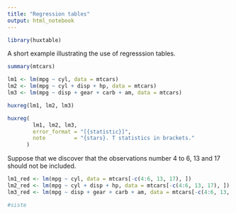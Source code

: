 ```yaml
---
title: "Regression tables"
output: html_notebook
---
```


```r
library(huxtable)
```


A short example illustrating the use of regresssion tables.

```r
summary(mtcars)
```

```r
lm1 <- lm(mpg ~ cyl, data = mtcars)
lm2 <- lm(mpg ~ cyl + disp + hp, data = mtcars)
lm3 <- lm(mpg ~ disp + gear + carb + am, data = mtcars)
```

```r
huxreg(lm1, lm2, lm3)
```

```r
huxreg(
        lm1, lm2, lm3, 
        error_format = "[{statistic}]", 
        note         = "{stars}. T statistics in brackets."
      )
```

Suppose that we discover that the observations number 4 to 6, 13 and 17 should not be included.

```r
lm1_red <- lm(mpg ~ cyl, data = mtcars[-c(4:6, 13, 17), ])
lm2_red <- lm(mpg ~ cyl + disp + hp, data = mtcars[-c(4:6, 13, 17), ])
lm3_red <- lm(mpg ~ disp + gear + carb + am, data = mtcars[-c(4:6, 13, 17), ])
```

```r
#siste
```

